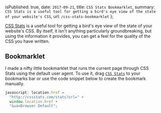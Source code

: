 
  isPublished: true,
  date: `2017-09-21`,
  title: `CSS Stats Bookmarklet`,
  summary: `CSS Stats is a useful tool for getting a bird's eye view of the state of your
  website's CSS`,
  url: `/css-stats-bookmarklet`
};


[CSS Stats](http://cssstats.com) is a useful tool for getting a bird's eye view of the state of your website's CSS. By itself, it isn't anything particularly groundbreaking, but using the information it provides, you can get a feel for the quality of the CSS you have written.

## Bookmarklet

I made a nifty little bookmarklet that runs the current page through CSS Stats using the default user agent. To use it, drag <a href="javascript:location.href='http://cssstats.com/stats?url='+window.location.href+'&ua=Browser Default'" title="CSS Stats">`CSS Stats`</a> to your bookmarks bar or use the code snippet below to create the bookmark manually.

```javascript
javascript: location.href =
  "http://cssstats.com/stats?url=" +
  window.location.href +
  "&ua=Browser Default";
```
